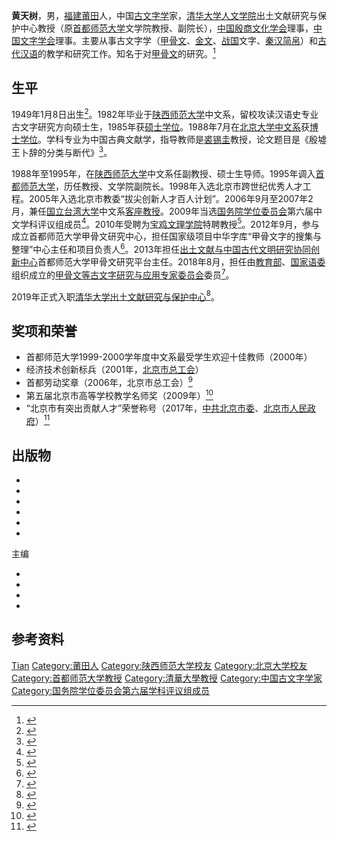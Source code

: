 {{人物信息框
| 姓名     = 黄天树
| 性别     = 男
| 别名     = 
| 出生日期 = {{Bda|1949|1|8}}
| 出生地点 = 
| 逝世日期 = 
| 逝世地点 = 
| 民族     = [[汉族|汉族]]
| 籍贯     = [[福建|福建]][[莆田|莆田]]
| 职业     = [[古文字学|古文字学]]家
| 母校     = [[陕西师范大学|陕西师范大学]]
| 奖项     =
}}
'''黄天树'''{{BD|1949年|1月8日||catIdx=Huang}}，男，[[福建|福建]][[莆田|莆田]]人，中国[[古文字学|古文字学]]家，[[清华大学人文学院|清华大学人文学院]]出土文献研究与保护中心教授（原[[首都师范大学|首都师范大学]]文学院教授、副院长），[[中国殷商文化学会|中国殷商文化学会]]理事，[[中国文字学会|中国文字学会]]理事。主要从事古文字学（[[甲骨文|甲骨文]]、[[金文|金文]]、[[战国|战国]]文字、[[秦汉|秦汉]][[简帛|简帛]]）和[[古代汉语|古代汉语]]的教学和研究工作。知名于对[[甲骨文|甲骨文]]的研究。<ref>{{Cite book|title=中国语言学人名大辞典|author=陈建初, 吴泽顺主编|publisher=岳麓书社|year=1997|isbn=|location=长沙|pages=}}</ref>

== 生平 ==
1949年1月8日出生<ref>{{cite web |title=[理事介绍]黄天树 |url=http://www.xianqin.org/xr_html/articles/yshwhxh/248.html |publisher=中国殷商文化学会 |date=2005-09-09}}</ref>。1982年毕业于[[陕西师范大学|陕西师范大学]]中文系，留校攻读汉语史专业古文字研究方向硕士生，1985年获[[硕士学位|硕士学位]]。1988年7月在[[北京大学中文系|北京大学中文系]]获[[博士学位|博士学位]]。学科专业为中国古典文献学，指导教师是[[裘锡圭|裘锡圭]]教授，论文题目是《殷墟王卜辞的分类与断代》<ref>{{cite book |editor=梁桂芝 |title=中国博士人名辞典 |date=1992 |publisher=江西高校出版社 |isbn=9787810330626 |page=24}}</ref>。

1988年至1995年，在[[陕西师范大学|陕西师范大学]]中文系任副教授、硕士生导师。1995年调入[[首都师范大学|首都师范大学]]，历任教授、文学院副院长。1998年入选北京市跨世纪优秀人才工程。2005年入选北京市教委“拔尖创新人才百人计划”。2006年9月至2007年2月，兼任[[国立台湾大学|国立台湾大学]]中文系[[客座教授|客座教授]]。2009年当选[[国务院学位委员会|国务院学位委员会]]第六届中文学科评议组成员<ref>{{cite web |title=国务院学位委员会公布第六届学科评议组成员名单 |url=http://news.sciencenet.cn/htmlnews/2009/2/216445.html |publisher=科学网 |date=2009-02-20}}</ref>。2010年受聘为[[宝鸡文理学院|宝鸡文理学院]]特聘教授<ref>{{cite web |title=首都师范大学黄天树教授受聘宝鸡文理学院特聘教授 |url=http://www.snedu.gov.cn/jynews/gdxx/201009/27/22210.html |publisher=陕西省教育厅 |date=2010-09-27}}</ref>。2012年9月，参与成立首都师范大学甲骨文研究中心，担任国家级项目中华字库“甲骨文字的搜集与整理”中心主任和项目负责人<ref>{{cite web |author=陈香 |title=首都师范大学甲骨文研究中心成立 |url=http://epaper.gmw.cn/zhdsb/html/2012-09/05/nw.D110000zhdsb_20120905_7-01.htm |publisher=中华读书报 |date=2012-09-05}}</ref>。2013年担任[[出土文献与中国古代文明研究协同创新中心|出土文献与中国古代文明研究协同创新中心]]首都师范大学甲骨文研究平台主任。2018年8月，担任由[[中华人民共和国教育部|教育部]]、[[国家语言文字工作委员会|国家语委]]组织成立的[[甲骨文等古文字研究与应用专家委员会|甲骨文等古文字研究与应用专家委员会]]委员<ref>{{cite web |title=国家语言文字工作委员会 |url=http://www.moe.gov.cn/s78/A19/moe_814/201808/t20180815_345341.html |publisher=中华人民共和国教育部 |date=2018-08-15}}</ref>。

2019年正式入职[[清华大学出土文献研究与保护中心|清华大学出土文献研究与保护中心]]<ref>{{cite web |title=出土文献研究与保护中心举行黄天树教授入职欢迎会 |url=http://www.rwxy.tsinghua.edu.cn/publish/shss/1839/2019/20190307105536740175166/20190307105536740175166_.html |publisher=清华大学人文学院 |date=2019-03-07}}</ref>。

== 奖项和荣誉 ==
* 首都师范大学1999-2000学年度中文系最受学生欢迎十佳教师（2000年）
* 经济技术创新标兵（2001年，[[北京市总工会|北京市总工会]]）
* 首都劳动奖章（2006年，北京市总工会）<ref>{{cite web |title=黄天树 |url=https://www.cnu.edu.cn/jyjx/bksjy/yxsz/bjsgdxxjxmsj/43547.htm |publisher=首都师范大学 |date=2015-01-14}}</ref>
* 第五届北京市高等学校教学名师奖（2009年）<ref>{{cite web |title=我院举办黄天树教授专题讲座 |url=http://wenxueyuan.ruc.edu.cn/article/?3349.html |publisher=[[中国人民大学|中国人民大学]] |date=2015-11-12}}</ref>
* “北京市有突出贡献人才”荣誉称号（2017年，[[中共北京市委|中共北京市委]]、[[北京市人民政府|北京市人民政府]]）<ref>{{cite web |author=中共北京市委组织部 |title=关于授予王晓东等同志“首都杰出人才奖”和表彰“北京市有突出贡献人才”的决定 |url=http://www.bjdj.gov.cn/article/12742.html |publisher=北京组工网 |date=2017-01-12}}</ref>

== 出版物 ==
*{{cite book |author=黄天树 |title=古文字研究: 黄天树学术论文集 |date=2018 |publisher=[[人民出版社|人民出版社]] |location=北京 |isbn=978-7-01-020169-6}}
*{{cite book |author=黄天树 |title=说文解字通论 |date=2014 |publisher=北京大学出版社 |location=北京 |isbn=978-7-301-24810-2}}
*{{cite book |author=黄天树 |title=黄天树甲骨金文论集 |date=2014 |publisher=学苑出版社 |location=北京 |isbn=978-7-5077-4593-1}}
*{{cite book |author=黄天树 |title=殷墟王卜辞的分类与断代 |date=2007 |publisher=科学出版社 |location=北京 |isbn=978-7-03-020454-7}}
*{{cite book |author=黄天树 |title=黄天树古文字论集|date=2006 |publisher=学苑出版社 |location=北京 |isbn=7-5077-2402-6}}
*{{cite book |author=黄天树 |title=殷墟王卜辞的分类与断代 |date=1991 |publisher=文津出版社 |location=台北 |isbn=957-668-005-0}}
;主编
*{{cite book |editor=黄天树 |title=甲骨拼合四集 |date=2016 |publisher=学苑出版社 |location=北京 |isbn=978-7-5077-5076-8}}
*{{cite book |editor=黄天树 |title=甲骨拼合三集 |date=2013 |publisher=学苑出版社 |location=北京 |isbn=978-7-5077-4260-2}}
*{{cite book |editor=黄天树 |title=甲骨拼合续集 |date=2011 |publisher=学苑出版社 |location=北京 |isbn=978-7-5077-3884-1}}
*{{cite book |editor=黄天树 |title=甲骨拼合集 |date=2010 |publisher=[[学苑出版社|学苑出版社]] |location=北京 |isbn=978-7-5077-3616-8}}

== 参考资料 ==
{{reflist}}

{{国务院学位委员会第六届学科评议组/中国语言文学}}

{{Authority control}}
{{DEFAULTSORT:Huang}}
[[Category:黄姓|Tian]]
[[Category:莆田人|Category:莆田人]]
[[Category:陕西师范大学校友|Category:陕西师范大学校友]]
[[Category:北京大学校友|Category:北京大学校友]]
[[Category:首都师范大学教授|Category:首都师范大学教授]]
[[Category:清華大學教授|Category:清華大學教授]]
[[Category:中国古文字学家|Category:中国古文字学家]]
[[Category:国务院学位委员会第六届学科评议组成员|Category:国务院学位委员会第六届学科评议组成员]]